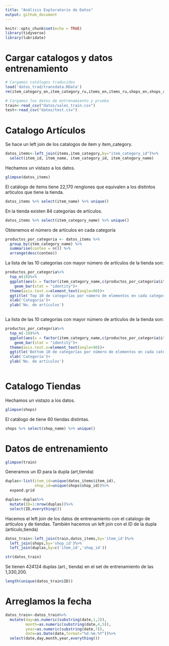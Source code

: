 ```yaml
---
title: "Análisis Exploratorio de Datos"
output: github_document
---
```


```r
knitr::opts_chunk$set(echo = TRUE)
library(tidyverse)
library(lubridate)
```

# Cargar catalogos y datos entrenamiento
```r

# Cargamos catálogos traducidos 
load('datos_trad/transdata.RData')
rm(item_category_en,item_category_ru,items_en,items_ru,shops_en,shops_ru)

# Cargamos los datos de entrenamiento y prueba
train<-read_csv("datos/sales_train.csv")
test<-read_csv("datos/test.csv")

```

# Catalogo Artículos

Se hace un left join de los catalogos de item y item_category.
```r
datos_items<-left_join(items,item_category,by="item_category_id")%>%
  select(item_id, item_name, item_category_id, item_category_name)
```

Hechamos un vistazo a los datos.
```r
glimpse(datos_items)
```

El catálogo de items tiene 22,170 renglones que equivalen a los distintos artículos que tiene la tienda.

```r
datos_items %>% select(item_name) %>% unique()

```

En la tienda existen 84 categorías de artículos.

```r
datos_items %>% select(item_category_name) %>% unique()

```

Obtenemos el número de artículos en cada categoría 

```r

productos_por_categoria <- datos_items %>%
  group_by(item_category_name) %>%
  summarise(conteo = n()) %>%
  arrange(desc(conteo)) 


```

La lista de las 10 categorías con mayor número de artículos de la tienda son:

```r

productos_por_categoria%>%
  top_n(10)%>%
  ggplot(aes(x = factor(item_category_name,c(productos_por_categoria$item_category_name[1:10])), y = conteo)) + 
    geom_bar(stat = "identity")+
  theme(axis.text.x=element_text(angle=90))+
  ggtitle('Top 10 de categorías por número de elementos en cada categoría')+
  xlab('Categoría')+
  ylab('No. de artículos')
  
```

La lista de las 10 categorías con mayor número de artículos de la tienda son:

```r

productos_por_categoria%>%
  top_n(-10)%>%
  ggplot(aes(x = factor(item_category_name,c(productos_por_categoria$item_category_name[(nrow(productos_por_categoria)-10):nrow(productos_por_categoria)])), y = conteo)) + 
    geom_bar(stat = "identity")+
  theme(axis.text.x=element_text(angle=90))+
  ggtitle('Bottom 10 de categorías por número de elementos en cada categoría')+
  xlab('Categoría')+
  ylab('No. de artículos')
  
```

# Catalogo Tiendas

Hechamos un vistazo a los datos.
```r
glimpse(shops)
```

El catálogo de tiene 60 tiendas distintas. 

```r
shops %>% select(shop_name) %>% unique()

```


# Datos de entrenamiento 

```r
glimpse(train)
```

Generamos un ID para la dupla (art,tienda)
```r
duplas<-list(item_id=unique(datos_items$item_id),
             shop_id=unique(shops$shop_id))%>%
  expand.grid

duplas<-duplas%>%
  mutate(ID=1:nrow(duplas))%>%
  select(ID,everything())
```

Hacemos el left join de los datos de entrenamiento con el catalogo de artículos y de tiendas. También hacemos un left join con el ID de la dupla (artículo,tienda)

```r
datos_train<-left_join(train,datos_items,by='item_id')%>%
  left_join(shops,by='shop_id')%>%
  left_join(duplas,by=c('item_id','shop_id'))

```

```r
str(datos_train)
```

Se tienen 424124 duplas (art., tienda) en el set de entrenamiento de las 1,330,200. 

```r
length(unique(datos_train$ID))
```

# Arreglamos la fecha

```r
datos_train<-datos_train%>%
  mutate(day=as.numeric(substring(date,1,2)),
         month=as.numeric(substring(date,4,5)),
         year=as.numeric(substring(date,7)),
         date=as.Date(date,format="%d.%m.%Y"))%>%
  select(date,day,month,year,everything())
```

